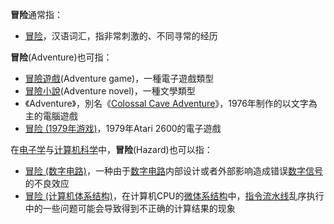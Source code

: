 '''冒险'''通常指：
* [[冒险|冒险]]，汉语词汇，指非常刺激的、不同寻常的经历

'''冒险'''(Adventure)也可指：
* [[冒險遊戲|冒險遊戲]](Adventure game)，一種電子遊戲類型
* [[冒險小說|冒險小說]](Adventure novel)，一種文學類型
*《Adventure》，別名《[[Colossal_Cave_Adventure|Colossal Cave Adventure]]》，1976年制作的以文字為主的電腦遊戲
* [[冒险_(1979年游戏)|冒险 (1979年游戏)]]，1979年Atari 2600的電子遊戲

在[[电子学|电子学]]与[[计算机科学|计算机科学]]中，'''冒险'''(Hazard)也可以指：
* [[冒险_(数字电路)|冒险 (数字电路)]]，一种由于[[数字电路|数字电路]]内部设计或者外部影响造成错误[[数字信号|数字信号]]的不良效应
* [[冒险_(计算机体系结构)|冒险 (计算机体系结构)]]，在计算机CPU的[[微体系结构|微体系结构]]中，[[指令流水线|指令流水线]]乱序执行中的一些问题可能会导致得到不正确的计算结果的现象

{{disambig|冒险|Cat=二字消歧义}}